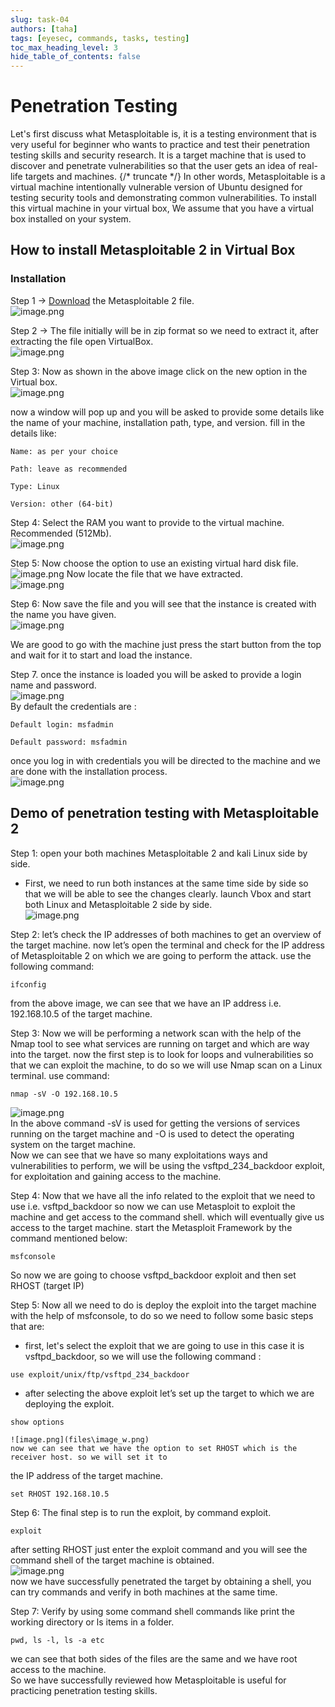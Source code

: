 ```yaml
---
slug: task-04
authors: [taha]
tags: [eyesec, commands, tasks, testing]
toc_max_heading_level: 3
hide_table_of_contents: false
---
```


# Penetration Testing
   
Let's first discuss what Metasploitable is, it is a testing environment that is very useful for beginner who wants to practice and test their penetration testing skills and security research. It is a target machine that is used to discover and penetrate vulnerabilities so that the user gets an idea of real-life targets and machines.
{/* truncate */}
In other words, Metasploitable is a virtual machine intentionally vulnerable version of Ubuntu designed for testing security tools and demonstrating common vulnerabilities.
To install this virtual machine in your virtual box, We assume that you have a virtual box installed on your system.   

## How to install Metasploitable 2 in Virtual Box   
   
### Installation   
Step 1 → <a href="https://www.vulnhub.com/entry/metasploitable-2,29/">Download</a> the Metasploitable 2 file.   
![image.png](files\image.png)    
   
Step 2 → The file initially will be in zip format so we need to extract it, after extracting the file open VirtualBox.    
![image.png](files\image_o.png)    
   
Step 3: Now as shown in the above image click on the new option in the Virtual box.   
![image.png](files\image_1.png)    
   
now a window will pop up and you will be asked to provide some details like the name of your
machine, installation path, type, and version. fill in the details like:   
```
Name: as per your choice 

Path: leave as recommended 

Type: Linux 

Version: other (64-bit)
```
   
Step 4: Select the RAM you want to provide to the virtual machine. Recommended (512Mb).   
![image.png](files\image_7.png)    
   
Step 5: Now choose the option to use an existing virtual hard disk file.   
![image.png](files\image_t.png)
Now locate the file that we have extracted.   
![image.png](files\image_3.png)    

Step 6: Now save the file and you will see that the instance is created with the name you have given.   
![image.png](files\image_a.png)    
   
We are good to go with the machine just press the start button from the top and wait for it to start
and load the instance.   
   
Step 7. once the instance is loaded you will be asked to provide a login name and password.    
![image.png](files\image_c.png)    
By default the credentials are :   
```
Default login: msfadmin 

Default password: msfadmin
```
   
once you log in with credentials you will be directed to the machine and we are done with the
installation process.   
![image.png](files\image_i.png)    
   
## Demo of penetration testing with Metasploitable 2   
   
Step 1: open your both machines Metasploitable 2 and kali Linux side by side.   
- First, we need to run both instances at the same time side by side so that we will be able to see the changes clearly. launch Vbox and start both Linux and Metasploitable 2 side by side.   
![image.png](files\image_p.png)    
   
   
Step 2: let’s check the IP addresses of both machines to get an overview of the target machine. now let’s open the terminal and check for the IP address of Metasploitable 2 on which we are going to perform the attack. use the following command:   
```
ifconfig
```
from the above image, we can see that we have an IP address i.e. 192.168.10.5 of the target machine.   
   
Step 3: Now we will be performing a network scan with the help of the Nmap tool to see what services
are running on target and which are way into the target. now the first step is to look for loops and vulnerabilities so that we can exploit the machine, to do so we will use Nmap scan on a Linux terminal. use command:   
```
nmap -sV -O 192.168.10.5
```
![image.png](files\image_x.png)    
In the above command -sV is used for getting the versions of services running on the target machine
and -O is used to detect the operating system on the target machine.    
Now we can see that we have so many exploitations ways and vulnerabilities to perform, we will be
using the vsftpd\_234\_backdoor exploit, for exploitation and gaining access to the machine.   
   
Step 4: Now that we have all the info related to the exploit that we need to use i.e. vsftpd\_backdoor so now we can use Metasploit to exploit the machine and get access to the command shell. which will eventually give us access to the target machine. start the Metasploit Framework by the command mentioned below:   
```
msfconsole
```
   
So now we are going to choose vsftpd\_backdoor exploit and then set RHOST (target IP)   
   
Step 5: Now all we need to do is deploy the exploit into the target machine with the help of msfconsole,
to do so we need to follow some basic steps that are:   
- first, let's select the exploit that we are going to use in this case it is vsftpd\_backdoor, so we will use
the following command :   

```
use exploit/unix/ftp/vsftpd_234_backdoor
```

- after selecting the above exploit let’s set up the target to which we are deploying the exploit.   

```
show options
```
    ![image.png](files\image_w.png)    
    now we can see that we have the option to set RHOST which is the receiver host. so we will set it to
the IP address of the target machine.   

```
set RHOST 192.168.10.5
```
   
   
Step 6: The final step is to run the exploit, by command exploit.    
```
exploit
```
   
after setting RHOST just enter the exploit command and you will see the command shell of the target machine is obtained.   
![image.png](files\image_1b.png)    
now we have successfully penetrated the target by obtaining a shell, you can try commands and verify
in both machines at the same time.   
   
Step 7: Verify by using some command shell commands like print the working directory or ls items in a folder.   
```
pwd, ls -l, ls -a etc
```
we can see that both sides of the files are the same and we have root access to the machine.   
So we have successfully reviewed how Metasploitable is useful for practicing penetration testing skills.   
   
